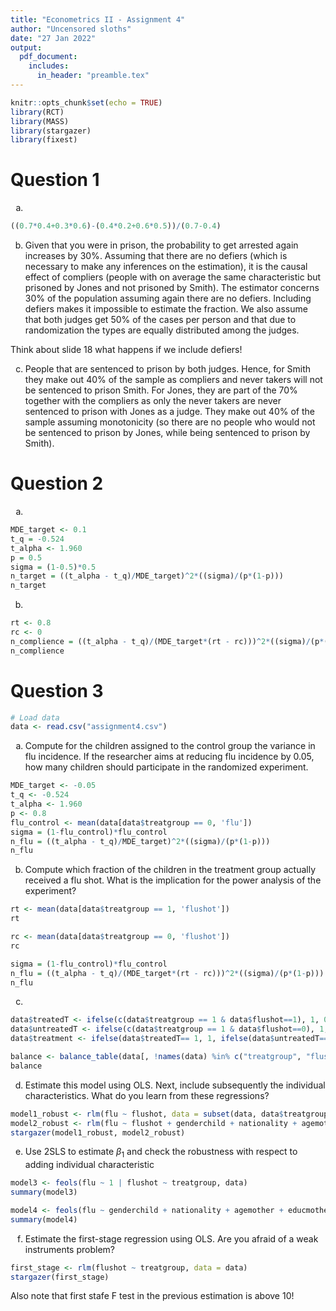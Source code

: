 ```yaml
---
title: "Econometrics II - Assignment 4"
author: "Uncensored sloths"
date: "27 Jan 2022"
output:
  pdf_document:
    includes:
      in_header: "preamble.tex"
---
```


```r
knitr::opts_chunk$set(echo = TRUE)
library(RCT)
library(MASS)
library(stargazer)
library(fixest)
```

# Question 1

a)

```r
((0.7*0.4+0.3*0.6)-(0.4*0.2+0.6*0.5))/(0.7-0.4)
```

b)
Given that you were in prison, the probability to get arrested again increases by $30\%$. Assuming that there are no defiers (which is necessary to make any inferences on the estimation), it is the causal effect of compliers (people with on average the same characteristic but prisoned by Jones and not prisoned by Smith). The estimator concerns $30\%$ of the population assuming again there are no defiers. Including defiers makes it impossible to estimate the fraction. We also assume that both judges get $50\%$ of the cases per person and that due to randomization the types are equally distributed among the  judges.

Think about slide 18 what happens if we include defiers!

c) People that are sentenced to prison by both judges. Hence, for Smith they make out $40\%$ of the sample as compliers and never takers will not be sentenced to prison Smith. For Jones, they are part of the $70\%$ together with the compliers as only the never takers are never sentenced to prison with Jones as a judge. They make out $40\%$ of the sample assuming monotonicity (so there are no people who would not be sentenced to prison by Jones, while being sentenced to prison by Smith).

# Question 2

a)

```r
MDE_target <- 0.1
t_q = -0.524
t_alpha <- 1.960
p = 0.5
sigma = (1-0.5)*0.5
n_target = ((t_alpha - t_q)/MDE_target)^2*((sigma)/(p*(1-p)))
n_target
```

b) 

```r
rt <- 0.8
rc <- 0
n_complience = ((t_alpha - t_q)/(MDE_target*(rt - rc)))^2*((sigma)/(p*(1-p)))
n_complience
```

# Question 3

```r
# Load data
data <- read.csv("assignment4.csv")
```

a) Compute for the children assigned to the control group the variance in flu incidence. If the
researcher aims at reducing flu incidence by $0.05$, how many children should participate in
the randomized experiment.

```r
MDE_target <- -0.05
t_q <- -0.524
t_alpha <- 1.960
p <- 0.8
flu_control <- mean(data[data$treatgroup == 0, 'flu'])
sigma = (1-flu_control)*flu_control
n_flu = ((t_alpha - t_q)/MDE_target)^2*((sigma)/(p*(1-p)))
n_flu
```


b) Compute which fraction of the children in the treatment group actually received a flu shot.
What is the implication for the power analysis of the experiment?

```r
rt <- mean(data[data$treatgroup == 1, 'flushot'])
rt
```
```r
rc <- mean(data[data$treatgroup == 0, 'flushot'])
rc
```

```r
sigma = (1-flu_control)*flu_control
n_flu = ((t_alpha - t_q)/(MDE_target*(rt - rc)))^2*((sigma)/(p*(1-p)))
n_flu
```

c) 

```r
data$treatedT <- ifelse(c(data$treatgroup == 1 & data$flushot==1), 1, 0)
data$untreatedT <- ifelse(c(data$treatgroup == 1 & data$flushot==0), 1, 0)
data$treatment <- ifelse(data$treatedT== 1, 1, ifelse(data$untreatedT== 1, 2, 0))
```

```r
balance <- balance_table(data[, !names(data) %in% c("treatgroup", "flushot", "treatedT", "untreatedT")], "treatment")
balance
```

d) Estimate this model using OLS. Next, include subsequently the individual characteristics.
What do you learn from these regressions?

```r
model1_robust <- rlm(flu ~ flushot, data = subset(data, data$treatgroup == 1))
model2_robust <- rlm(flu ~ flushot + genderchild + nationality + agemother + educmother + married + housincome, data = subset(data, data$treatgroup == 1))
stargazer(model1_robust, model2_robust)
```

e) Use 2SLS to estimate $\beta_1$ and check the robustness with respect to adding individual characteristic

```r
model3 <- feols(flu ~ 1 | flushot ~ treatgroup, data)
summary(model3)
```
```r
model4 <- feols(flu ~ genderchild + nationality + agemother + educmother + married + housincome | flushot ~ treatgroup, data)
summary(model4)
```
f) Estimate the first-stage regression using OLS. Are you afraid of a weak instruments problem?

```r
first_stage <- rlm(flushot ~ treatgroup, data = data)
stargazer(first_stage)
```
Also note that first stafe F test in the previous estimation is above 10!

